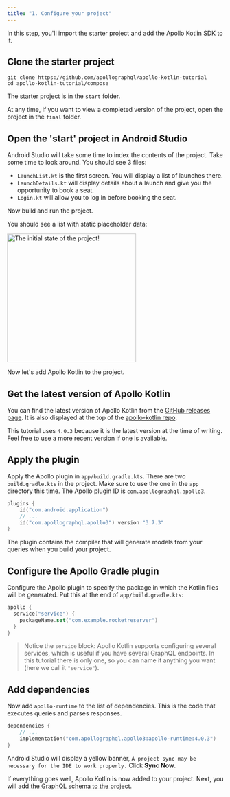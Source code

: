 ```yaml
---
title: "1. Configure your project"
---
```


In this step, you'll import the starter project and add the Apollo Kotlin SDK to it.

## Clone the starter project

```
git clone https://github.com/apollographql/apollo-kotlin-tutorial
cd apollo-kotlin-tutorial/compose
```

The starter project is in the `start` folder. 

At any time, if you want to view a completed version of the project, open the project in the `final` folder.

## Open the 'start' project in Android Studio

Android Studio will take some time to index the contents of the project. Take some time to look around. You should see 3 files:

* `LaunchList.kt` is the first screen. You will display a list of launches there.
* `LaunchDetails.kt` will display details about a launch and give you the opportunity to book a seat.
* `Login.kt` will allow you to log in before booking the seat.

Now build and run the project.

You should see a list with static placeholder data:

<img src="images/initial.png" alt="The initial state of the project!" class="screenshot" width="300"/>

Now let's add Apollo Kotlin to the project.

## Get the latest version of Apollo Kotlin

You can find the latest version of Apollo Kotlin from the [GitHub releases page](https://github.com/apollographql/apollo-kotlin/releases). It is also displayed at the top of the [apollo-kotlin repo](https://github.com/apollographql/apollo-kotlin/).

This tutorial uses `4.0.3` because it is the latest version at the time of writing. Feel free to use a more recent version if one is available.

## Apply the plugin

Apply the Apollo plugin in `app/build.gradle.kts`. There are two `build.gradle.kts` in the project. Make sure to use the one in the `app` directory this time. The Apollo plugin ID is `com.apollographql.apollo3`.

```kotlin title="app/build.gradle.kts"
plugins {
    id("com.android.application")
    // ...
    id("com.apollographql.apollo3") version "3.7.3"
}
```

The plugin contains the compiler that will generate models from your queries when you build your project.

## Configure the Apollo Gradle plugin

Configure the Apollo plugin to specify the package in which the Kotlin files will be generated. Put this at the end of `app/build.gradle.kts`:

```kotlin title="app/build.gradle.kts"
apollo {
  service("service") {
    packageName.set("com.example.rocketreserver")
  }
}
```

> Notice the `service` block: Apollo Kotlin supports configuring several services, which is useful if you have several GraphQL endpoints. In this tutorial there is only one, so you can name it anything you want (here we call it `"service"`). 

## Add dependencies

Now add `apollo-runtime` to the list of dependencies. This is the code that executes queries and parses responses.

```kotlin title="app/build.gradle.kts"
dependencies {
    // ...
    implementation("com.apollographql.apollo3:apollo-runtime:4.0.3")
}
```

Android Studio will display a yellow banner, `A project sync may be necessary for the IDE to work properly.` Click **Sync Now**.

If everything goes well, Apollo Kotlin is now added to your project. Next, you will [add the GraphQL schema to the project](02-add-the-graphql-schema).
